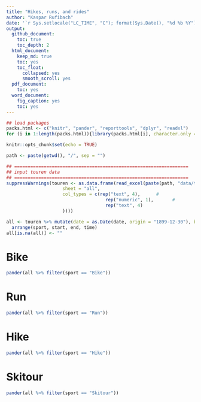 ```yaml
---
title: "Hikes, runs, and rides"
author: "Kaspar Rufibach"
date: '`r Sys.setlocale("LC_TIME", "C"); format(Sys.Date(), "%d %b %Y")`'
output:
  github_document: 
    toc: true
    toc_depth: 2
  html_document:
    keep_md: true
    toc: yes
    toc_float:
      collapsed: yes
      smooth_scroll: yes
  pdf_document:
    toc: yes
  word_document:
    fig_caption: yes
    toc: yes
---
```


```r
## load packages
packs.html <- c("knitr", "pander", "reporttools", "dplyr", "readxl")
for (i in 1:length(packs.html)){library(packs.html[i], character.only = TRUE)}

knitr::opts_chunk$set(echo = TRUE)

path <- paste(getwd(), "/", sep = "")

## =================================================================
## input touren data
## =================================================================
suppressWarnings(touren <- as.data.frame(read_excel(paste(path, "data/touren.xls", sep = ""), 
                     sheet = "all",
                     col_types = c(rep("text", 4),      # 
                                     rep("numeric", 1),       # 
                                     rep("text", 4)
                     ))))

all <- touren %>% mutate(date = as.Date(date, origin = "1899-12-30"), begleitung1 = NULL, begleitung2 = NULL, region = NULL, kommentar = NULL) %>% 
  arrange(sport, start, end, time)
all[is.na(all)] <- ""
```


# Bike

```r
pander(all %>% filter(sport == "Bike")) 
```


# Run

```r
pander(all %>% filter(sport == "Run")) 
```


# Hike

```r
pander(all %>% filter(sport == "Hike")) 
```

# Skitour

```r
pander(all %>% filter(sport == "Skitour")) 
```
